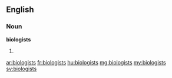 ==English==

===Noun===
'''biologists'''

# {{plural of|biologist}}

[[ar:biologists]]
[[fr:biologists]]
[[hu:biologists]]
[[mg:biologists]]
[[my:biologists]]
[[sv:biologists]]